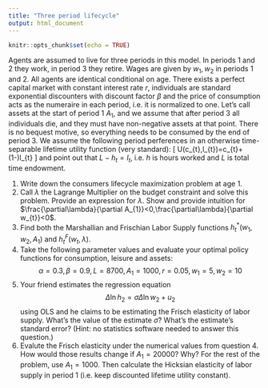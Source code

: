 ```yaml
---
title: "Three period lifecycle"
output: html_document
---
```


```r
knitr::opts_chunk$set(echo = TRUE)
```
\section*{Problem Set 1: The Lifecycle Model}

Agents are assumed to live for three periods in this model. In periods
1 and 2 they work, in period 3 they retire. Wages are given by $w_{1},w_{2}$
in periods 1 and 2. All agents are identical conditional on age. There
exists a perfect capital market with constant interest rate $r$, individuals are standard exponential discounters with discount factor $\beta$ and
the price of consumption acts as the numeraire in each period, i.e.
it is normalized to one. Let's call assets at the start of period
1 $A_{1}$, and we assume that after period 3 all individuals die,
and they must have non-negative assets at that point. There is no
bequest motive, so everything needs to be consumed by the end of period
3. We assume the following period perferences in an otherwise time-separable lifetime utility function (very standard):
\[
U(c_{t},l_{t})=\alpha\ln c_{t}+(1-\alpha)\ln l_{t}
\]
and point out that $L-h_{t}=l_{t}$, i.e. $h$ is hours worked and
$L$ is total time endowment. 

1. Write down the consumers lifecycle maximization problem at age 1.
1. Call $\lambda$ the Lagrange Multiplier on the budget constraint and solve this problem. Provide an expression for $\lambda$. Show and provide intuition for $\frac{\partial\lambda}{\partial A_{1}}<0,\frac{\partial\lambda}{\partial w_{t}}<0$.
1. Find both the Marshallian and Frischian Labor Supply functions $h_{t}^{*}(w_{1},w_{2},A_{1})$ and $h_{t}^{F}(w_{t},\lambda)$.
1. Take the following parameter values and evaluate your optimal policy functions for consumption, leisure and assets: $$\alpha=0.3,\beta=0.9,L=8700,A_{1}=1000,r=0.05,w_{1}=5,w_{2}=10$$
1. Your friend estimates the regression equation $$\Delta\ln h_{2}=\sigma\Delta\ln w_{2}+u_{2}$$ using OLS and he claims to be estimating the Frisch elasticity of labor supply. What's the value of the estimate $\hat{\sigma}$? What's the estimate's standard error? (Hint: no statistics software needed to answer this question.)
1. Evalute the Frisch elasticity under the numerical values from question 4. How would those results change if $A_{1}=20000$? Why? For the rest of the problem, use $A_{1}=1000$. Then calculate the Hicksian elasticity of labor supply in period 1 (i.e. keep discounted lifetime utility constant).


